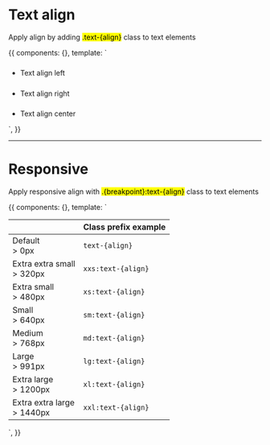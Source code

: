 
<Meta title='Typography|Text align' />


# Text align

Apply align by adding <mark>.text-{align}</mark> class to text elements

<Preview>
  <Story name='Basic'>
    {{
      components: {},
      template: `<ul class="docs__simple-list">
        <li>
          <h5></h5>
          <p class="fs-gamma text-left">Text align left</p>
        </li>
        <li>
          <h5></h5>
          <p class="fs-gamma text-right">Text align right</p>
        </li>
        <li>
          <h5></h5>
          <p class="fs-gamma text-center">Text align center</p>
        </li>
      </ul>`,
    }}
  </Story>
</Preview>

<hr/>


# Responsive

Apply responsive align with <mark>.{breakpoint}:text-{align}</mark> class to text elements

<Story name='Responsive'>
  {{
    components: {},
    template: `<table class="table table--fixed table--compact table--definition table--border-bottom">
    <thead>
      <th></th>
      <th>
        Class prefix example
      </th>
    </thead>
    <tbody>
      <tr>
        <td>
          <span class="fs-epsilon color-secondary">Default</span><br />
          &gt; 0px
        </td>
        <td><code>text-{align}</code></td>
      </tr>
      <tr>
        <td>
          <span class="fs-epsilon color-secondary">Extra extra small</span><br />
          &gt; 320px
        </td>
        <td><code>xxs:text-{align}</code></td>
      </tr>
      <tr>
        <td>
          <span class="fs-epsilon color-secondary">Extra small</span><br />
          &gt; 480px
        </td>
        <td><code>xs:text-{align}</code></td>
      </tr>
      <tr>
        <td>
          <span class="fs-epsilon color-secondary">Small</span><br />
          &gt; 640px
        </td>
        <td><code>sm:text-{align}</code></td>
      </tr>
      <tr>
        <td>
          <span class="fs-epsilon color-secondary">Medium</span><br />
          &gt; 768px
        </td>
        <td><code>md:text-{align}</code></td>
      </tr>
      <tr>
        <td>
          <span class="fs-epsilon color-secondary">Large</span><br />
          &gt; 991px
        </td>
        <td><code>lg:text-{align}</code></td>
      </tr>
      <tr>
        <td>
          <span class="fs-epsilon color-secondary">Extra large</span><br />
          &gt; 1200px
        </td>
        <td><code>xl:text-{align}</code></td>
      </tr>
      <tr>
        <td>
          <span class="fs-epsilon color-secondary">Extra extra large</span><br />
          &gt; 1440px
        </td>
        <td><code>xxl:text-{align}</code></td>
      </tr>
    </tbody>
  </table>`,
  }}
</Story>





